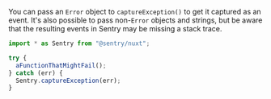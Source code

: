 You can pass an `Error` object to `captureException()` to get it captured as an event. It's also possible to pass non-`Error` objects and strings, but be aware that the resulting events in Sentry may be missing a stack trace.

```javascript
import * as Sentry from "@sentry/nuxt";

try {
  aFunctionThatMightFail();
} catch (err) {
  Sentry.captureException(err);
}
```

